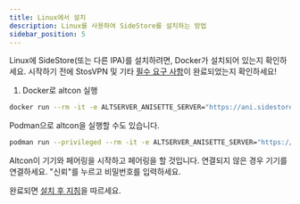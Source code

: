 ```yaml
---
title: Linux에서 설치
description: Linux를 사용하여 SideStore를 설치하는 방법
sidebar_position: 5
---
```


Linux에 SideStore(또는 다른 IPA)를 설치하려면, Docker가 설치되어 있는지 확인하세요. 시작하기 전에 StosVPN 및 기타 [필수 요구 사항](prerequisites)이 완료되었는지 확인하세요!

1. Docker로 altcon 실행
```bash
docker run --rm -it -e ALTSERVER_ANISETTE_SERVER="https://ani.sidestore.io/" -v ${PWD}/:/mnt/ -v /var/run:/var/run ghcr.io/sidestore/altcon
```

Podman으로 altcon을 실행할 수도 있습니다.
```bash
podman run --privileged --rm -it -e ALTSERVER_ANISETTE_SERVER="https://ani.sidestore.io/" -v ${PWD}/:/mnt/ -v /var/run:/var/run ghcr.io/sidestore/altcon
```

Altcon이 기기와 페어링을 시작하고 페어링을 할 것입니다. 연결되지 않은 경우 기기를 연결하세요. "신뢰"를 누르고 비밀번호를 입력하세요.

완료되면 [설치 후 지침](post-install)을 따르세요.